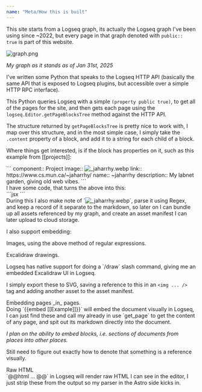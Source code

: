 ```yaml
---
name: "Meta/How this is built"
---
```


This site starts from a Logseq graph, its actually the Logseq graph I've been using since ~2022, but every page in that graph denoted with `public:: true` is part of this website.

<div class="ml-[2rem] mb-8">
<Image src='/asset/graph_1738337031270_0.png' alt='graph.png' width={2138} height={1336} />

_My graph as it stands as of Jan 31st, 2025_

</div>
I've written some Python that speaks to the Logseq HTTP API (basically the same API that is exposed to Logseq plugins, but accessible over a simple HTTP RPC interface).

This Python queries Logseq with a simple `(property public true)`, to get all of the pages for the site, and then gets each page using the `logseq.Editor.getPageBlocksTree` method against the HTTP API.

The structure returned by `getPageBlocksTree` is pretty nice to work with, I map over this structure, and in the most simple case, I simply take the `.content` property of a block, and add it to a string for each child of a block.

Where things get interested, is if the block has properties on it, such as this example from [[projects]]:

<div class="ml-[2rem] mb-8">
```
component:: Project
image:: <Image src='/asset/_jaharrhy_1738274907463_0.webp' alt='_jaharrhy.webp' width={167} height={149} />
link:: https://www.cs.mun.ca/~jaharrhy/
name:: ~jaharrhy
description:: My labnet garden, giving old web vibes.
```

</div>
I have some code, that turns the above into this:

<div class="ml-[2rem] mb-8">
```jsx
<Project image="/asset/_jaharrhy_1738274907463_0.webp" link="https://www.cs.mun.ca/~jaharrhy/" name="~jaharrhy" description="My labnet garden, giving old web vibes." />
```

</div>
During this I also make note of `<Image src='/asset/_jaharrhy_1738274907463_0.webp' alt='_jaharrhy.webp' width={167} height={149} />`, parse it using Regex, and keep a record of it separate to the markdown, so later on I can bundle up all assets referenced by my graph, and create an asset manifest I can later upload to cloud storage.

I also support embedding:

<div class="ml-[2rem] mb-8">
Images, using the above method of regular expressions.

Excalidraw drawings.

<div class="ml-[2rem] mb-8">
Logseq has native support for doing a `/draw` slash command, giving me an embedded Excalidraw UI in Logseq.

I simply export these to SVG, saving a reference to this in an `<img ... />` tag and adding another asset to the asset manifest.

</div>
Embedding pages _in_ pages.

<div class="ml-[2rem] mb-8">
Doing `{{embed [[Example]]}}` will embed the document visually in Logseq, I can just find these and call my already in use `get_page` to get the content of any page, and spit out its markdown directly into the document.

_I plan on the ability to embed blocks, i.e. sections of documents from places into other places._

Still need to figure out exactly how to denote that something is a reference visually.

</div>
Raw HTML

<div class="ml-[2rem] mb-8">
`@@html ... @@` in Logseq will render raw HTML I can see in the editor, I just strip these from the output so my parser in the Astro side kicks in.

</div>
</div>
<div class="w-full h-4"></div>

